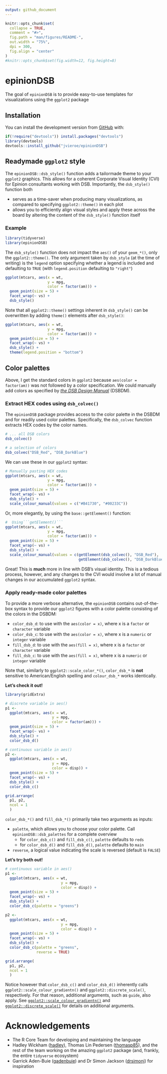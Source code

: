 ```yaml
---
output: github_document
---
```


<!-- README.md is generated from README.Rmd. Please edit that file -->

```r
knitr::opts_chunk$set(
  collapse = TRUE,
  comment = "#>",
  fig.path = "man/figures/README-",
  out.width = "75%",
  dpi = 300,
  fig.align = "center"
)
#knitr::opts_chunk$set(fig.width=12, fig.height=8) 
```

# epinionDSB

<!-- badges: start -->
<!-- badges: end -->

The goal of ```epinionDSB``` is to provide easy-to-use templates for visualizations using the ```ggplot2``` package


## Installation

You can install the development version from [GitHub](https://github.com/) with:

``` r
if(!require("devtools")) install.packages("devtools")
library(devtools)
devtools::install_github("jvieroe/epinionDSB")
```
## Readymade ```ggplot2``` style

The ```epinionDSB::dsb_style()``` function adds a tailormade theme to your ```ggplot2``` graphics. This allows for a coherent Corporate Visual Identity (CVI) for Epinion consultants working with DSB. Importantly, the ```dsb_style()``` function both

* serves as a time-saver when producing many visualizations, as compared to specifying ```ggplot2::theme()``` in each plot
* allows you to efficiently align visual styles and apply these across the board by altering the content of the ```dsb_style()``` function itself

### Example
```r
library(tidyverse)
library(epinionDSB)
```

The ```dsb_style()``` function does not impact the ```aes()``` of your ```geom_*()```, only the ```ggplot2::theme()```. The only argument taken by ```dsb_style``` (at the time of writing) is the ```legend``` option specifying whether a legend is included and defaulting to ```TRUE``` (with ```legend.position``` defaulting to ```"right"```)


```r
ggplot(mtcars, aes(x = wt,
                   y = mpg,
                   color = factor(am))) +
  geom_point(size = 5) +
  facet_wrap(~ vs) +
  dsb_style()

```



Note that all ```ggplot2::theme()``` settings inherent in ```dsb_style()``` can be overwritten by adding ```theme()``` elements after ```dsb_style()```:

```r
ggplot(mtcars, aes(x = wt,
                   y = mpg,
                   color = factor(am))) +
  geom_point(size = 5) +
  facet_wrap(~ vs) +
  dsb_style() +
  theme(legend.position = "bottom")

```


<!-- You'll still need to render `README.Rmd` regularly, to keep `README.md` up-to-date. `devtools::build_readme()` is handy for this. You could also use GitHub Actions to re-render `README.Rmd` every time you push. An example workflow can be found here: <https://github.com/r-lib/actions/tree/master/examples>. -->


<!-- In that case, don't forget to commit and push the resulting figure files, so they display on GitHub and CRAN. -->


## Color palettes

Above, I get the standard colors in ```ggplot2``` because ```aes(color = factor(am))``` was not followed by a color specification. We could manually add colors as specified by *[the DSB Design Manual](https://github.com/jvieroe/epinionDSB/blob/main/data/DSB_graf-farver.pdf)* (DSBDM). 

### Extract HEX codes using ```dsb_colvec()```
The ```epinionDSB``` package provides access to the color palette in the DSBDM and for readily used color palettes. Specifically, the ```dsb_colvec``` function extracts HEX codes by the color names.

```r
# ... all DSB colors
dsb_colvec()

# a selection of colors
dsb_colvec("DSB_Red", "DSB_DarkBlue")
```

We can use these in our ```ggplot2``` syntax:

```r
# Manually pasting HEX codes
ggplot(mtcars, aes(x = wt,
                   y = mpg,
                   color = factor(am))) +
  geom_point(size = 5) +
  facet_wrap(~ vs) +
  dsb_style() +
  scale_colour_manual(values = c("#B41730", "#00233C"))
```

Or, more elegantly, by using the ```base::getElement()``` function:

```r
#  Using```getElement()```
ggplot(mtcars, aes(x = wt,
                   y = mpg,
                   color = factor(am))) +
  geom_point(size = 5) +
  facet_wrap(~ vs) +
  dsb_style() +
  scale_colour_manual(values = c(getElement(dsb_colvec(), "DSB_Red"), 
                                 getElement(dsb_colvec(), "DSB_DarkBlue")))
```

Great! This is **much** more in line with DSB's visual identity. This is a tedious process, however, and any changes to the CVI would involve a lot of manual changes in our accumulated ```ggplot2``` syntax.

### Apply ready-made color palettes

To provide a more verbose alternative, the ```epinionDSB``` contains out-of-the-box syntax to provide our ```ggplot2``` figures with a color palette consisting of the colors in the DSBDM:

* ```color_dsb_d```: to use with the ```aes(color = x)```, where x is a ```factor``` or ```character``` variable
* ```color_dsb_c```: to use with the ```aes(color = x)```, where x is a ```numeric``` or ```integer``` variable
* ```fill_dsb_d```: to use with the ```aes(fill = x)```, where x is a ```factor``` or ```character``` variable
* ```fill_dsb_c```: to use with the ```aes(fill = x)```, where x is a ```numeric``` or ```integer``` variable

Note that, similarly to ```ggplot2::scale_color_*()```, ```color_dsb_*``` is **not** sensitive to American/English spelling and ```colour_dsb_*``` works identically. 

__Let's check it out!__

```r
library(gridExtra)

# discrete variable in aes()
p1 <-
  ggplot(mtcars, aes(x = wt,
                     y = mpg,
                     color = factor(am))) +
  geom_point(size = 5) +
  facet_wrap(~ vs) +
  dsb_style() +
  color_dsb_d()

# continuous variable in aes()
p2 <-
  ggplot(mtcars, aes(x = wt,
                     y = mpg,
                     color = disp)) +
  geom_point(size = 5) +
  facet_wrap(~ vs) +
  dsb_style() +
  color_dsb_c()

grid.arrange(
  p1, p2,
  ncol = 1
  )
```

```color_dsb_*()``` and ```fill_dsb_*()``` primarily take two arguments as inputs: 

* ```palette```, which allows you to choose your color palette. Call ```epinionDSB::dsb_palettes``` for a complete overview 
  + for ```color_dsb_c()``` and ```fill_dsb_c()```, ```palette``` defaults to ```reds```
  + for ```color_dsb_d()``` and ```fill_dsb_d()```, ```palette``` defaults to ```main```
* ```reverse```, a logical value indicating the scale is reversed (default is ```FALSE```)


__Let's try both out!__ 

```r
# continuous variable in aes()
p1 <- 
  ggplot(mtcars, aes(x = wt,
                         y = mpg,
                         color = disp)) +
  geom_point(size = 5) +
  facet_wrap(~ vs) +
  dsb_style() +
  color_dsb_c(palette = "greens")

p2 <- 
  ggplot(mtcars, aes(x = wt,
                         y = mpg,
                         color = disp)) +
  geom_point(size = 5) +
  facet_wrap(~ vs) +
  dsb_style() +
  color_dsb_c(palette = "greens",
              reverse = TRUE)

grid.arrange(
  p1, p2,
  ncol = 1
  )

```


Notice however that ```color_dsb_c()``` and ```color_dsb_d()``` inherently calls ```ggplot2::scale_colour_gradientn()``` and ```ggplot2::discrete_scale()```, respectively. For that reason, additional arguments, such as ```guide```, also apply. See [```ggplot2::scale_colour_gradientn()```](https://tidyverse.github.io/ggplot2-docs/reference/scale_gradient.html "Gradient colour scales") and [```ggplot2::discrete_scale()```](https://ggplot2.tidyverse.org/reference/discrete_scale.html "Discrete scale constructor") for details on additional arguments.


# Acknowledgements

* The R Core Team for developing and maintaining the language
* Hadley Wickham ([hadley](https://github.com/hadley)), Thomas Lin Pedersen ([thomasp85](https://github.com/thomasp85)), and the rest of the team working on the amazing ```ggplot2``` package (and, frankly, the entire ```tidyverse``` ecosystem)
* Garrick Aden-Buie ([gadenbuie](https://github.com/gadenbuie)) and Dr Simon Jackson ([drsimonj](https://github.com/drsimonj)) for inspiration



